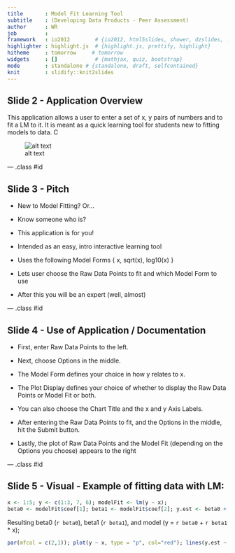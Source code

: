 ```yaml
---
title       : Model Fit Learning Tool 
subtitle    : (Developing Data Products - Peer Assessment)
author      : WR 
job         : 
framework   : io2012        # {io2012, html5slides, shower, dzslides, ...}
highlighter : highlight.js  # {highlight.js, prettify, highlight}
hitheme     : tomorrow     # tomorrow  
widgets     : []            # {mathjax, quiz, bootstrap}
mode        : standalone # {standalone, draft, selfcontained}
knit        : slidify::knit2slides
--- 
```

## Slide 2 - Application Overview 

This application allows a user to enter a set of x, y pairs of numbers and to fit a LM to it.  It is meant as a quick learning tool for students new to fitting models to data. C


![alt text](shinyApp2.png) 

--- .class #id 

## Slide 3 - Pitch 

- New to Model Fitting? Or...  

- Know someone who is?  

- This application is for you!  

- Intended as an easy, intro interactive learning tool

- Uses the following Model Forms { x, sqrt(x), log10(x) } 

- Lets user choose the Raw Data Points to fit and which Model Form to use 

- After this you will be an expert (well, almost)

--- .class #id 

## Slide 4 - Use of Application / Documentation 

- First, enter Raw Data Points to the left.  

- Next, choose Options in the middle.  

- The Model Form defines your choice in how y relates to x. 

- The Plot Display defines your choice of whether to display the Raw Data Points or Model Fit or both.  

- You can also choose the Chart Title and the x and y Axis Labels. 

- After entering the Raw Data Points to fit, and the Options in the middle, hit the Submit button.

- Lastly, the plot of Raw Data Points and the Model Fit (depending on the Options you choose) appears to the right


--- .class #id 

## Slide 5 - Visual - Example of fitting data with LM:  
``` r
x <- 1:5; y <- c(1:3, 7, 6); modelFit <- lm(y ~ x); 
beta0 <- modelFit$coef[1]; beta1 <- modelFit$coef[2]; y.est <- beta0 + beta1 * x
```
Resulting beta0 (```r beta0```), beta1 (```r beta1```), and model (y = ```r beta0``` + ```r beta1``` * x);
``` r
par(mfcol = c(2,1)); plot(y ~ x, type = "p", col="red"); lines(y.est ~ x, col="blue") 
```